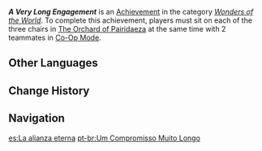 {{Achievement Infobox
|id           = 81313
|order id     = 1300
|category     = Wonders of the World
|description  = Though destinies may be sundered, the pact lives on in slumber...
|requirements = Sit on each of the three chairs in [[The Orchard of Pairidaeza]] at the same time with 2 teammates in [[Co-Op Mode]].
|primogems    = 5
|tracking     = 
|hidden       = 1
|topic        = Co-Op Mode;The Orchard of Pairidaeza
|type         = Exploration
}}
'''''A Very Long Engagement''''' is an [[Achievement]] in the category ''[[Wonders of the World]]''. To complete this achievement, players must sit on each of the three chairs in [[The Orchard of Pairidaeza]] at the same time with 2 teammates in [[Co-Op Mode]].
<!--
==Gameplay Notes==
*

==Trivia==
*

==Gallery==
{{Preview
|size=300px
|file=
|caption=
}}

==Video Guides==
{{EVT
|video1   = 
|caption1 = 
}}
-->
==Other Languages==
{{Other Languages
|en      = A Very Long Engagement
|zhs     = 漫长的盟约
|zhs_rm  = Màncháng de Méngyuē
|zht     = 漫長的盟約
|zht_rm  = Màncháng de Méngyuē
|zh_tl   = 
|ja      = ロング・エンゲージメント
|ja_rm   = Rongu Engeejimento
|ja_tl   = Long Engagement
|ko      = 기나긴 맹약
|ko_tl   = A Very Long Pledge
|es      = La alianza eterna
|es_tl   = The Eternal Alliance
|fr      = Un très long engagement
|fr_tl   = A Very Long Engagement
|ru      = Затянувшийся союзный договор
|ru_tl   = Dragged Out Union Contract
|th      = พันธสัญญาอันยาวนาน
|th_rm   = Phanthasanya an Yao-nan
|th_tl   = A Very Long Commitment
|vi      = Liên Minh Dài Đằng Đẵng
|vi_tl   = 
|de      = Endloser Pakt
|de_tl   = Endless Pact
|id      = Persekutuan Yang Terlampau Panjang
|id_tl   = An Overly Long Alliance
|pt      = Um Compromisso Muito Longo
|pt_tl   = 
|tr      = Çok Uzun Süren Bir Anlaşma
|tr_tl   = A Very Long Lasting Agreement
|it      = Una lunga alleanza
|it_tl   = A Long-lived Alliance
}}

==Change History==
{{Change History|3.4}}
<!--
==References==
{{Reflist}}
-->
==Navigation==
{{Achievement Navbox}}

[[es:La alianza eterna]]
[[pt-br:Um Compromisso Muito Longo]]